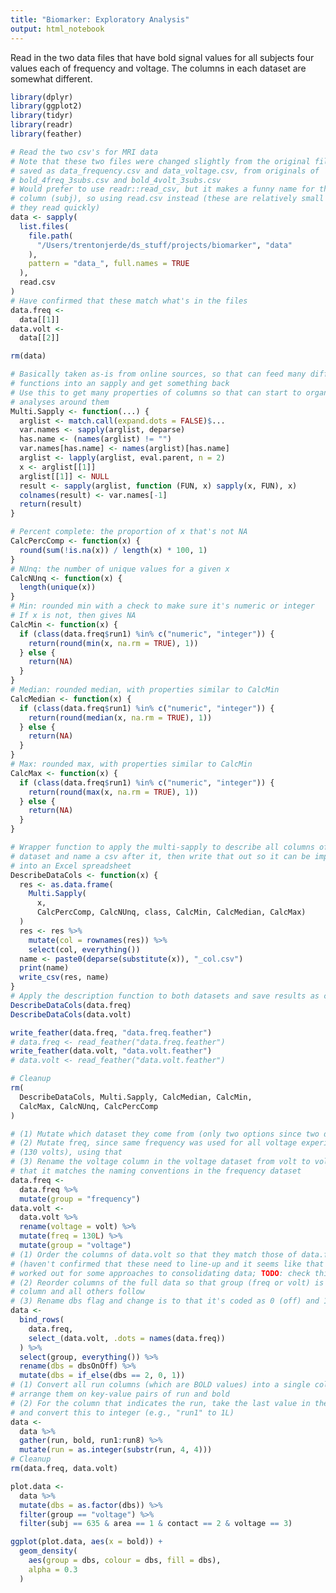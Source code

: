 ```yaml
---
title: "Biomarker: Exploratory Analysis"
output: html_notebook
---
```


Read in the two data files that have bold signal values for all subjects four values each of frequency and voltage. The columns in each dataset are somewhat different.

```r
library(dplyr)
library(ggplot2)
library(tidyr)
library(readr)
library(feather)
```


```r
# Read the two csv's for MRI data
# Note that these two files were changed slightly from the original files and
# saved as data_frequency.csv and data_voltage.csv, from originals of
# bold_4freq_3subs.csv and bold_4volt_3subs.csv
# Would prefer to use readr::read_csv, but it makes a funny name for the first
# column (subj), so using read.csv instead (these are relatively small files so
# they read quickly)
data <- sapply(
  list.files(
    file.path(
      "/Users/trentonjerde/ds_stuff/projects/biomarker", "data"
    ), 
    pattern = "data_", full.names = TRUE
  ), 
  read.csv
)
# Have confirmed that these match what's in the files
data.freq <-
  data[[1]]
data.volt <-
  data[[2]]

rm(data)
```


```r
# Basically taken as-is from online sources, so that can feed many different
# functions into an sapply and get something back
# Use this to get many properties of columns so that can start to organize
# analyses around them
Multi.Sapply <- function(...) {
  arglist <- match.call(expand.dots = FALSE)$...
  var.names <- sapply(arglist, deparse)
  has.name <- (names(arglist) != "")
  var.names[has.name] <- names(arglist)[has.name]
  arglist <- lapply(arglist, eval.parent, n = 2)
  x <- arglist[[1]]
  arglist[[1]] <- NULL
  result <- sapply(arglist, function (FUN, x) sapply(x, FUN), x)
  colnames(result) <- var.names[-1]
  return(result)
}

# Percent complete: the proportion of x that's not NA
CalcPercComp <- function(x) {
  round(sum(!is.na(x)) / length(x) * 100, 1)
}
# NUnq: the number of unique values for a given x
CalcNUnq <- function(x) {
  length(unique(x))
}
# Min: rounded min with a check to make sure it's numeric or integer
# If x is not, then gives NA
CalcMin <- function(x) {
  if (class(data.freq$run1) %in% c("numeric", "integer")) {
    return(round(min(x, na.rm = TRUE), 1))
  } else {
    return(NA)
  }
}
# Median: rounded median, with properties similar to CalcMin
CalcMedian <- function(x) {
  if (class(data.freq$run1) %in% c("numeric", "integer")) {
    return(round(median(x, na.rm = TRUE), 1))
  } else {
    return(NA)
  }
}
# Max: rounded max, with properties similar to CalcMin
CalcMax <- function(x) {
  if (class(data.freq$run1) %in% c("numeric", "integer")) {
    return(round(max(x, na.rm = TRUE), 1))
  } else {
    return(NA)
  }
}

# Wrapper function to apply the multi-sapply to describe all columns of a
# dataset and name a csv after it, then write that out so it can be imported
# into an Excel spreadsheet
DescribeDataCols <- function(x) {
  res <- as.data.frame(
    Multi.Sapply(
      x, 
      CalcPercComp, CalcNUnq, class, CalcMin, CalcMedian, CalcMax)
  )
  res <- res %>% 
    mutate(col = rownames(res)) %>% 
    select(col, everything())
  name <- paste0(deparse(substitute(x)), "_col.csv")
  print(name)
  write_csv(res, name)
}
# Apply the description function to both datasets and save results as csv
DescribeDataCols(data.freq)
DescribeDataCols(data.volt)

write_feather(data.freq, "data.freq.feather")
# data.freq <- read_feather("data.freq.feather")
write_feather(data.volt, "data.volt.feather")
# data.volt <- read_feather("data.volt.feather")

# Cleanup
rm(
  DescribeDataCols, Multi.Sapply, CalcMedian, CalcMin, 
  CalcMax, CalcNUnq, CalcPercComp
)
```


```r
# (1) Mutate which dataset they come from (only two options since two datasets)
# (2) Mutate freq, since same frequency was used for all voltage experiments
# (130 volts), using that
# (3) Rename the voltage column in the voltage dataset from volt to voltage so
# that it matches the naming conventions in the frequency dataset
data.freq <-
  data.freq %>% 
  mutate(group = "frequency")
data.volt <- 
  data.volt %>% 
  rename(voltage = volt) %>% 
  mutate(freq = 130L) %>% 
  mutate(group = "voltage")
# (1) Order the columns of data.volt so that they match those of data.freq
# (haven't confirmed that these need to line-up and it seems like that could be
# worked out for some approaches to consolidating data; TODO: check this)
# (2) Reorder columns of the full data so that group (freq or volt) is first 
# column and all others follow
# (3) Rename dbs flag and change is to that it's coded as 0 (off) and 1 (on)
data <- 
  bind_rows(
    data.freq, 
    select_(data.volt, .dots = names(data.freq))
  ) %>% 
  select(group, everything()) %>% 
  rename(dbs = dbsOnOff) %>% 
  mutate(dbs = if_else(dbs == 2, 0, 1))
# (1) Convert all run columns (which are BOLD values) into a single column and
# arrange them on key-value pairs of run and bold
# (2) For the column that indicates the run, take the last value in the string
# and convert this to integer (e.g., "run1" to 1L)
data <-
  data %>%
  gather(run, bold, run1:run8) %>% 
  mutate(run = as.integer(substr(run, 4, 4)))
# Cleanup
rm(data.freq, data.volt)
```


```r
plot.data <- 
  data %>% 
  mutate(dbs = as.factor(dbs)) %>% 
  filter(group == "voltage") %>% 
  filter(subj == 635 & area == 1 & contact == 2 & voltage == 3)

ggplot(plot.data, aes(x = bold)) +
  geom_density(
    aes(group = dbs, colour = dbs, fill = dbs),
    alpha = 0.3
  )
```

